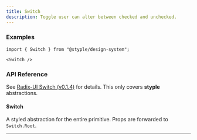 ```yaml
---
title: Switch
description: Toggle user can alter between checked and unchecked.
---
```


### Examples

<Preview>
  <Switch />
</Preview>

```tsx outline=true
import { Switch } from "@styple/design-system";

<Switch />
```

### API Reference

See [Radix-UI Switch (v0.1.4)](https://www.radix-ui.com/docs/primitives/components/switch) for details. This only covers **styple** abstractions.

#### Switch

A styled abstraction for the entire primitive. Props are forwarded to `Switch.Root`.

---
